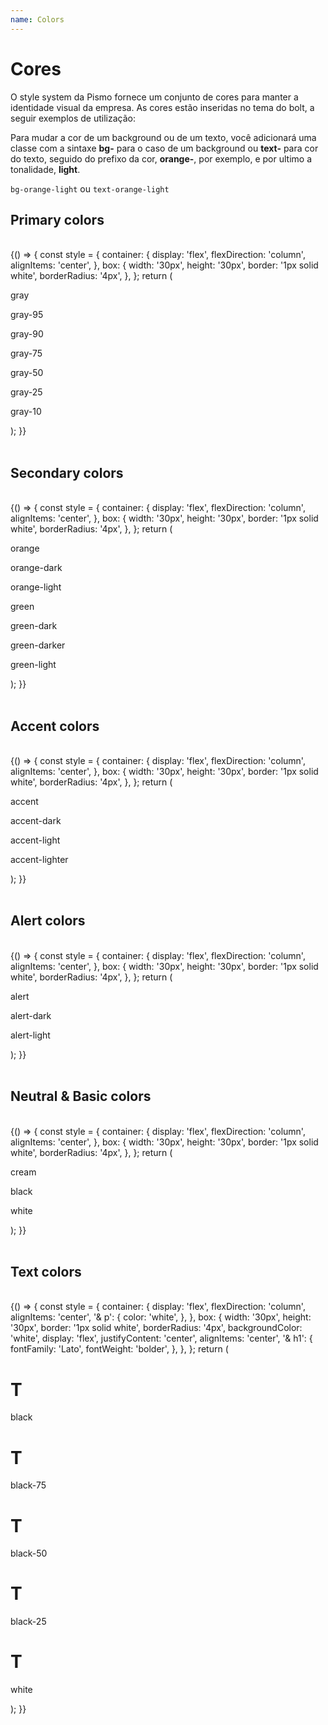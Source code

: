```yaml
---
name: Colors
---
```



# Cores

O style system da Pismo fornece um conjunto de cores para manter a identidade visual da empresa. As cores estão inseridas no tema do bolt, a seguir exemplos de utilização:

Para mudar a cor de um background ou de um texto, você adicionará uma classe com a sintaxe **bg-** para o caso de um background ou **text-** para cor do texto, seguido do prefixo da cor, **orange-**, por exemplo, e por ultimo a tonalidade, **light**.

`bg-orange-light` ou `text-orange-light`

## Primary colors

<br />

<Playground>
  {() => {
    const style = {
      container: {
        display: 'flex',
        flexDirection: 'column',
        alignItems: 'center',
      },
      box: {
        width: '30px',
        height: '30px',
        border: '1px solid white',
        borderRadius: '4px',
      },
    };
    return (
      <div className="tw-flex tw-gap-2">
        <div style={style.container}>
          <div className="tw-bg-gray" style={style.box}></div>
          <p className="tw-text-white">gray</p>
        </div>
        <div style={style.container}>
          <div className="tw-bg-gray-95" style={style.box}></div>
          <p className="tw-text-white">gray-95</p>
        </div>
        <div style={style.container}>
          <div className="tw-bg-gray-90" style={style.box}></div>
          <p className="tw-text-white">gray-90</p>
        </div>
        <div style={style.container}>
          <div className="tw-bg-gray-75" style={style.box}></div>
          <p className="tw-text-white">gray-75</p>
        </div>
        <div style={style.container}>
          <div className="tw-bg-gray-50" style={style.box}></div>
          <p className="tw-text-white">gray-50</p>
        </div>
        <div style={style.container}>
          <div className="tw-bg-gray-25" style={style.box}></div>
          <p className="tw-text-white">gray-25</p>
        </div>
        <div style={style.container}>
          <div className="tw-bg-gray-10" style={style.box}></div>
          <p className="tw-text-white">gray-10</p>
        </div>
      </div>
    );
  }}
</Playground>

<br />
<br />

## Secondary colors

<br />

<Playground>
  {() => {
    const style = {
      container: {
        display: 'flex',
        flexDirection: 'column',
        alignItems: 'center',
      },
      box: {
        width: '30px',
        height: '30px',
        border: '1px solid white',
        borderRadius: '4px',
      },
    };
    return (
      <div className="tw-flex tw-gap-2">
        <div style={style.container}>
          <div className="tw-bg-orange" style={style.box}></div>
          <p className="tw-text-white">orange</p>
        </div>
        <div style={style.container}>
          <div className="tw-bg-orange-dark" style={style.box}></div>
          <p className="tw-text-white">orange-dark</p>
        </div>
        <div style={style.container}>
          <div className="tw-bg-orange-light" style={style.box}></div>
          <p className="tw-text-white">orange-light</p>
        </div>
        <div style={style.container}>
          <div className="tw-bg-green" style={style.box}></div>
          <p className="tw-text-white">green</p>
        </div>
        <div style={style.container}>
          <div className="tw-bg-green-dark" style={style.box}></div>
          <p className="tw-text-white">green-dark</p>
        </div>
        <div style={style.container}>
          <div className="tw-bg-green-darker" style={style.box}></div>
          <p className="tw-text-white">green-darker</p>
        </div>
        <div style={style.container}>
          <div className="tw-bg-green-light" style={style.box}></div>
          <p className="tw-text-white">green-light</p>
        </div>
      </div>
    );
  }}
</Playground>

<br />
<br />

## Accent colors

<br />

<Playground>
  {() => {
    const style = {
      container: {
        display: 'flex',
        flexDirection: 'column',
        alignItems: 'center',
      },
      box: {
        width: '30px',
        height: '30px',
        border: '1px solid white',
        borderRadius: '4px',
      },
    };
    return (
      <div className="tw-flex tw-gap-2">
        <div style={style.container}>
          <div className="tw-bg-accent" style={style.box}></div>
          <p className="tw-text-white">accent</p>
        </div>
        <div style={style.container}>
          <div className="tw-bg-accent-dark" style={style.box}></div>
          <p className="tw-text-white">accent-dark</p>
        </div>
        <div style={style.container}>
          <div className="tw-bg-accent-light" style={style.box}></div>
          <p className="tw-text-white">accent-light</p>
        </div>
        <div style={style.container}>
          <div className="tw-bg-accent-lighter" style={style.box}></div>
          <p className="tw-text-white">accent-lighter</p>
        </div>
      </div>
    );
  }}
</Playground>

<br />
<br />

## Alert colors

<br />

<Playground>
  {() => {
    const style = {
      container: {
        display: 'flex',
        flexDirection: 'column',
        alignItems: 'center',
      },
      box: {
        width: '30px',
        height: '30px',
        border: '1px solid white',
        borderRadius: '4px',
      },
    };
    return (
      <div className="tw-flex tw-gap-2">
        <div style={style.container}>
          <div className="tw-bg-alert" style={style.box}></div>
          <p className="tw-text-white">alert</p>
        </div>
        <div style={style.container}>
          <div className="tw-bg-alert-dark" style={style.box}></div>
          <p className="tw-text-white">alert-dark</p>
        </div>
        <div style={style.container}>
          <div className="tw-bg-alert-light" style={style.box}></div>
          <p className="tw-text-white">alert-light</p>
        </div>
      </div>
    );
  }}
</Playground>

<br />
<br />

## Neutral & Basic colors

<br />

<Playground>
  {() => {
    const style = {
      container: {
        display: 'flex',
        flexDirection: 'column',
        alignItems: 'center',
      },
      box: {
        width: '30px',
        height: '30px',
        border: '1px solid white',
        borderRadius: '4px',
      },
    };
    return (
      <div className="tw-flex tw-gap-2">
        <div style={style.container}>
          <div className="tw-bg-cream" style={style.box}></div>
          <p className="tw-text-white">cream</p>
        </div>
        <div style={style.container}>
          <div className="tw-bg-black" style={style.box}></div>
          <p className="tw-text-white">black</p>
        </div>
        <div style={style.container}>
          <div className="tw-bg-white" style={style.box}></div>
          <p className="tw-text-white">white</p>
        </div>
      </div>
    );
  }}
</Playground>

<br />
<br />

## Text colors

<br />

<Playground>
  {() => {
    const style = {
      container: {
        display: 'flex',
        flexDirection: 'column',
        alignItems: 'center',
        '& p': {
          color: 'white',
        },
      },
      box: {
        width: '30px',
        height: '30px',
        border: '1px solid white',
        borderRadius: '4px',
        backgroundColor: 'white',
        display: 'flex',
        justifyContent: 'center',
        alignItems: 'center',
        '& h1': {
          fontFamily: 'Lato',
          fontWeight: 'bolder',
        },
      },
    };
    return (
      <div className="tw-flex tw-gap-2">
        <div style={style.container}>
          <div style={style.box}>
            <h1 className="tw-text-black">T</h1>
          </div>
          <p>black</p>
        </div>
        <div style={style.container}>
          <div style={style.box}>
            <h1 className="tw-text-black-75">T</h1>
          </div>
          <p>black-75</p>
        </div>
        <div style={style.container}>
          <div style={style.box}>
            <h1 className="tw-text-black-50">T</h1>
          </div>
          <p>black-50</p>
        </div>
        <div style={style.container}>
          <div style={style.box}>
            <h1 className="tw-text-black-25">T</h1>
          </div>
          <p>black-25</p>
        </div>
        <div style={style.container}>
          <div style={{ ...style.box, backgroundColor: 'black' }}>
            <h1 className="tw-text-white">T</h1>
          </div>
          <p>white</p>
        </div>
      </div>
    );
  }}
</Playground>
